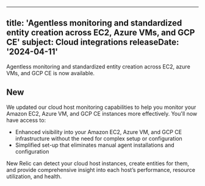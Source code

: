 
---
title: 'Agentless monitoring and standardized entity creation across EC2, Azure VMs, and GCP CE'
subject: Cloud integrations
releaseDate: '2024-04-11'
---

Agentless monitoring and standardized entity creation across EC2, azure VMs, and GCP CE is now available. 

## New 

We updated our cloud host monitoring capabilities to help you monitor your Amazon EC2, Azure VM, and GCP CE instances more effectively. You'll now have access to:

* Enhanced visibility into your Amazon EC2, Azure VM, and GCP CE infrastructure without the need for complex setup or configuration
* Simplified set-up that eliminates manual agent installations and configuration 

New Relic can detect your cloud host instances, create entities for them, and provide comprehensive insight into each host’s performance, resource utilization, and health.
